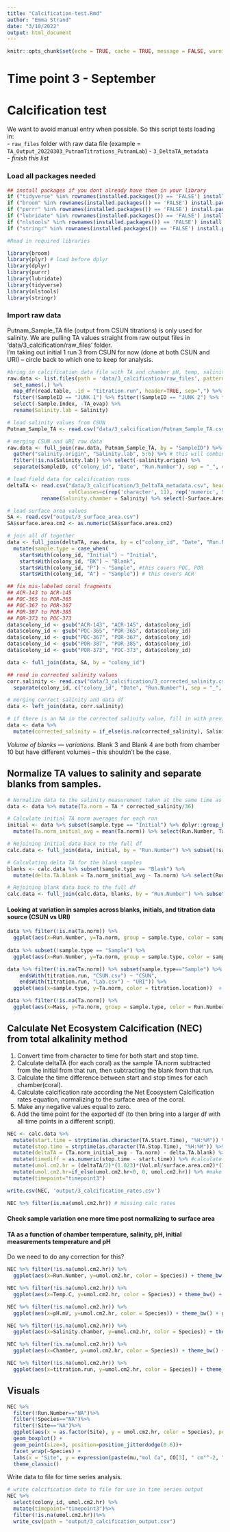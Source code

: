 ```yaml
---
title: "Calcification-test.Rmd"
author: "Emma Strand"
date: "3/10/2022"
output: html_document
---
```


```r
knitr::opts_chunk$set(echo = TRUE, cache = TRUE, message = FALSE, warning = FALSE)
```

# Time point 3 - September 

# Calcification test 

We want to avoid manual entry when possible. So this script tests loading in:  
- `raw_files` folder with raw data file (example = `TA_Output_20220303_PutnamTitrations_PutnamLab`)
- `3_DeltaTA_metadata`  
- *finish this list* 

### Load all packages needed

```r
## install packages if you dont already have them in your library
if ("tidyverse" %in% rownames(installed.packages()) == 'FALSE') install.packages('tidyverse') 
if ("broom" %in% rownames(installed.packages()) == 'FALSE') install.packages('broom') 
if ("purrr" %in% rownames(installed.packages()) == 'FALSE') install.packages('purrr') 
if ("lubridate" %in% rownames(installed.packages()) == 'FALSE') install.packages('lubridate') 
if ("nlstools" %in% rownames(installed.packages()) == 'FALSE') install.packages('nlstools')
if ("stringr" %in% rownames(installed.packages()) == 'FALSE') install.packages('stringr') 

#Read in required libraries

library(broom)
library(plyr) # load before dplyr 
library(dplyr)
library(purrr)
library(lubridate)
library(tidyverse)
library(nlstools)
library(stringr)
```


### Import raw data 

Putnam_Sample_TA file (output from CSUN titrations) is only used for salinity. We are pulling TA values straight from raw output files in 'data/3_calcification/raw_files' folder.  
I'm taking out initial 1 run 3 from CSUN for now (done at both CSUN and URI) -- circle back to which one to keep for analysis. 

```r
#bring in calcification data file with TA and chamber pH, temp, salinity measurements
raw.data <- list.files(path = 'data/3_calcification/raw_files', pattern = ".csv", full.names = TRUE) %>% 
  set_names(.) %>% 
  map_dfr(read.table, .id = "titration.run", header=TRUE, sep=",") %>%
  filter(!SampleID == "JUNK 1") %>% filter(!SampleID == "JUNK 2") %>% filter(!SampleID == "CRM") %>% 
  select(-Sample.Index, -TA_evap) %>%
  rename(Salinity.lab = Salinity) 

# load salinity values from CSUN
Putnam_Sample_TA <- read.csv("data/3_calcification/Putnam_Sample_TA.csv") %>% select(SampleID, Salinity) %>% filter(!SampleID == "Initial1_20200912_3")  

# merging CSUN and URI raw data 
raw.data <- full_join(raw.data, Putnam_Sample_TA, by = "SampleID") %>% 
  gather("salinity.origin", "Salinity.lab", 5:6) %>% # this will combine both salinity columns into one
  filter(!is.na(Salinity.lab)) %>% select(-salinity.origin) %>%
  separate(SampleID, c("colony_id", "Date", "Run.Number"), sep = "_", convert = FALSE) # keeps new column as old string (character)

# load field data for calcification runs 
deltaTA <- read.csv("data/3_calcification/3_DeltaTA_metadata.csv", header = TRUE, sep = ",",
                    colClasses=c(rep('character', 11), rep('numeric', 5), rep('character', 3))) %>%
           rename(Salinity.chamber = Salinity) %>% select(-Surface.Area)

# load surface area values 
SA <- read.csv("output/3_surface_area.csv") 
SA$surface.area.cm2 <- as.numeric(SA$surface.area.cm2)

# join all df together
data <- full_join(deltaTA, raw.data, by = c("colony_id", "Date", "Run.Number")) %>% 
  mutate(sample.type = case_when(
    startsWith(colony_id, "Initial") ~ "Initial",
    startsWith(colony_id, "BK") ~ "Blank",
    startsWith(colony_id, "P") ~ "Sample", #this covers POC, POR
    startsWith(colony_id, "A") ~ "Sample")) # this covers ACR

## fix mis-labeled coral fragments 
## ACR-143 to ACR-145
## POC-365 to POR-365 
## POC-367 to POR-367
## POR-387 to POR-385 
## POR-373 to POC-373
data$colony_id <- gsub("ACR-143", "ACR-145", data$colony_id)
data$colony_id <- gsub("POC-365", "POR-365", data$colony_id)
data$colony_id <- gsub("POC-367", "POR-367", data$colony_id)
data$colony_id <- gsub("POR-387", "POR-385", data$colony_id)
data$colony_id <- gsub("POR-373", "POC-373", data$colony_id)

data <- full_join(data, SA, by = "colony_id")

## read in corrected salinity values 
corr.salinity <- read.csv("data/3_calcification/3_corrected_salinity.csv", header=TRUE) %>%
  separate(colony_id, c("colony_id", "Date", "Run.Number"), sep = "_", convert = FALSE)

# merging correct salinity and data df
data <- left_join(data, corr.salinity)

# if there is an NA in the corrected salinity value, fill in with previous salinity value
data <- data %>%
  mutate(corrected_salinity = if_else(is.na(corrected_salinity), Salinity.lab, corrected_salinity))
```

*Volume of blanks --- variations.* 
Blank 3 and Blank 4 are both from chamber 10 but have different volumes -- this shouldn't be the case. 

## Normalize TA values to salinity and separate blanks from samples.  

```r
# Normalize data to the salinity measurement taken at the same time as titration
data <- data %>% mutate(Ta.norm = TA * corrected_salinity/36)

# Calculate initial TA norm averages for each run
initial <- data %>% subset(sample.type == "Initial") %>% dplyr::group_by(Run.Number) %>%
  mutate(Ta.norm_initial_avg = mean(Ta.norm)) %>% select(Run.Number, Ta.norm_initial_avg) %>% distinct()

# Rejoining initial data back to the full df   
calc.data <- full_join(data, initial, by = "Run.Number") %>% subset(!sample.type == "Initial")

# Calculating delta TA for the blank samples
blanks <- calc.data %>% subset(sample.type == "Blank") %>%
  mutate(delta.TA.blank = Ta.norm_initial_avg - Ta.norm) %>% select(Run.Number, delta.TA.blank)

# Rejoining blank data back to the full df 
calc.data <- full_join(calc.data, blanks, by = "Run.Number") %>% subset(!sample.type == "Blank")   
```

#### Looking at variation in samples across blanks, initials, and titration data source (CSUN vs URI)

```r
data %>% filter(!is.na(Ta.norm)) %>%
  ggplot(aes(x=Run.Number, y=Ta.norm, group = sample.type, color = sample.type)) + theme_bw() + geom_point()
  
data %>% subset(!sample.type == "Sample") %>%
  ggplot(aes(x=Run.Number, y=Ta.norm, group = sample.type, color = sample.type)) + theme_bw() + geom_point()

data %>% filter(!is.na(Ta.norm)) %>% subset(sample.type=="Sample") %>% mutate(titration.location = case_when(
    endsWith(titration.run, "CSUN.csv") ~ "CSUN",
    endsWith(titration.run, "Lab.csv") ~ "URI")) %>%
  ggplot(aes(x=sample.type, y=Ta.norm, color = titration.location))  + theme_bw() + geom_point() + facet_grid(~Species)

data %>% filter(!is.na(Ta.norm)) %>%
  ggplot(aes(x=Mass, y=Ta.norm, group = sample.type, color = Run.Number)) + theme_bw() + geom_point() + facet_wrap(~sample.type)
```


## Calculate Net Ecosystem Calcification (NEC) from total alkalinity method

1. Convert time from character to time for both start and stop time.  
2. Calculate deltaTA (for each coral) as the sample TA.norm subtracted from the initial from that run, then subtracting the blank from that run.  
3. Calculate the time difference between start and stop times for each chamber(coral).  
4. Calculate calcification rate according the Net Ecosystem Calcification rates equation, normalizing to the surface area of the coral.  
5. Make any negative values equal to zero.  
6. Add the time point for the exported df (to then bring into a larger df with all time points in a different script). 

```r
NEC <- calc.data %>%
  mutate(start.time = strptime(as.character(TA.Start.Time), "%H:%M")) %>% #convert time from character to time
  mutate(stop.time = strptime(as.character(TA.Stop.Time), "%H:%M")) %>%
  mutate(deltaTA = (Ta.norm_initial_avg - Ta.norm) - delta.TA.blank) %>% #calculate difference in TA corrected to blanks
  mutate(timediff = as.numeric(stop.time - start.time)) %>% #calculate time difference
  mutate(umol.cm2.hr = (deltaTA/2)*(1.023)*(Vol.ml/surface.area.cm2)*(1/timediff)*(1/1000)) %>% # calculate net ecosystem calcification rates
  mutate(umol.cm2.hr=if_else(umol.cm2.hr<0, 0, umol.cm2.hr)) %>% #make any negative values equal to 0
  mutate(timepoint="timepoint3") 

write.csv(NEC, 'output/3_calcification_rates.csv') 

NEC %>% filter(is.na(umol.cm2.hr)) # missing calc rates 
```

#### Check sample variation one more time post normalizing to surface area
#### TA as a function of chamber temperature, salinity, pH, initial measurements temperature and pH

Do we need to do any correction for this? 

```r
NEC %>% filter(!is.na(umol.cm2.hr)) %>%
  ggplot(aes(x=Run.Number, y=umol.cm2.hr, color = Species)) + theme_bw() + geom_point() + facet_grid(~Species)

NEC %>% filter(!is.na(umol.cm2.hr)) %>%
  ggplot(aes(x=Temp.C, y=umol.cm2.hr, color = Species)) + theme_bw() + geom_point() 

NEC %>% filter(!is.na(umol.cm2.hr)) %>%
  ggplot(aes(x=pH.mV, y=umol.cm2.hr, color = Species)) + theme_bw() + geom_point() 

NEC %>% filter(!is.na(umol.cm2.hr)) %>%
  ggplot(aes(x=Salinity.chamber, y=umol.cm2.hr, color = Species)) + theme_bw() + geom_point() 

NEC %>% filter(!is.na(umol.cm2.hr)) %>%
  ggplot(aes(x=Chamber, y=umol.cm2.hr, color = Species)) + theme_bw() + geom_point() # this accounts for chamber and channel # 

NEC %>% filter(!is.na(umol.cm2.hr)) %>%
  ggplot(aes(x=titration.run, y=umol.cm2.hr, color = Species)) + theme_bw() + geom_point()  
```

## Visuals 

```r
NEC %>%
  filter(!Run.Number=="NA")%>%
  filter(!Species=="NA")%>%
  filter(!Site=="NA")%>%
  ggplot(aes(x = as.factor(Site), y = umol.cm2.hr, color = Species), position=position_dodge(0.5)) +
  geom_boxplot() +
  geom_point(size=3, position=position_jitterdodge(0.6))+
  facet_wrap(~Species) +
  labs(x = "Site", y = expression(paste(mu,"mol Ca", CO[3], " cm"^-2, " hr"^-1))) +                                       # Plot all points
  theme_classic() 
```

Write data to file for time series analysis.  
```r
# write calcification data to file for use in time series output
NEC %>%
  select(colony_id, umol.cm2.hr) %>%
  mutate(timepoint="timepoint3")%>%
  filter(!is.na(umol.cm2.hr))%>%
  write_csv(path = "output/3_calcification_output.csv")
```
